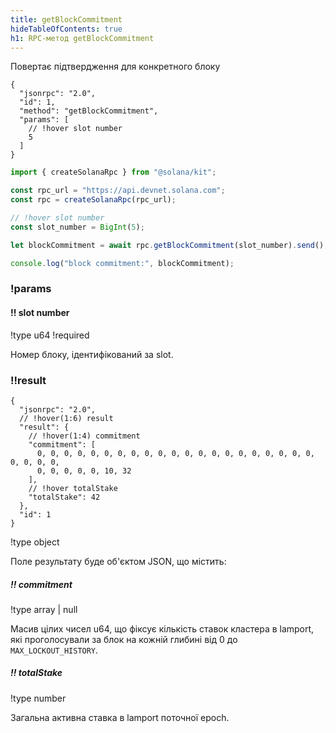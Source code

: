 ```yaml
---
title: getBlockCommitment
hideTableOfContents: true
h1: RPC-метод getBlockCommitment
---
```


Повертає підтвердження для конкретного блоку

<APIMethod>

```jsonc !!request curl
{
  "jsonrpc": "2.0",
  "id": 1,
  "method": "getBlockCommitment",
  "params": [
    // !hover slot number
    5
  ]
}
```

```ts !!request title="Kit"
import { createSolanaRpc } from "@solana/kit";

const rpc_url = "https://api.devnet.solana.com";
const rpc = createSolanaRpc(rpc_url);

// !hover slot number
const slot_number = BigInt(5);

let blockCommitment = await rpc.getBlockCommitment(slot_number).send();

console.log("block commitment:", blockCommitment);
```

### !params

#### !! slot number

!type u64
!required

Номер блоку, ідентифікований за slot.

### !!result

```jsonc !response
{
  "jsonrpc": "2.0",
  // !hover(1:6) result
  "result": {
    // !hover(1:4) commitment
    "commitment": [
      0, 0, 0, 0, 0, 0, 0, 0, 0, 0, 0, 0, 0, 0, 0, 0, 0, 0, 0, 0, 0, 0, 0, 0, 0,
      0, 0, 0, 0, 0, 10, 32
    ],
    // !hover totalStake
    "totalStake": 42
  },
  "id": 1
}
```

!type object

Поле результату буде об'єктом JSON, що містить:

##### !! commitment

!type array | null

Масив цілих чисел u64, що фіксує кількість ставок кластера в lamport, які
проголосували за блок на кожній глибині від 0 до `MAX_LOCKOUT_HISTORY`.

##### !! totalStake

!type number

Загальна активна ставка в lamport поточної epoch.

</APIMethod>
